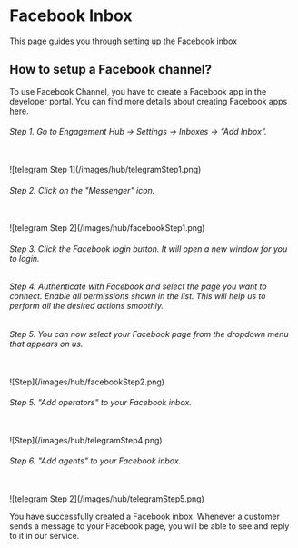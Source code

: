 # Facebook Inbox

This page guides you through setting up the Facebook inbox

## How to setup a Facebook channel?

To use Facebook Channel, you have to create a Facebook app in the developer portal. You can find more details about creating Facebook apps [here](https://developers.facebook.com/docs/development#register).

###### Step 1. Go to Engagement Hub → Settings → Inboxes → “Add Inbox”.
<br/>
<Frame>![telegram Step 1](/images/hub/telegramStep1.png)</Frame>

###### Step 2. Click on the "Messenger" icon.
<br/>
<Frame>![telegram Step 2](/images/hub/facebookStep1.png)</Frame>

###### Step 3. Click the Facebook login button. It will open a new window for you to login.

###### Step 4. Authenticate with Facebook and select the page you want to connect. Enable all permissions shown in the list. This will help us to perform all the desired actions smoothly.

###### Step 5. You can now select your Facebook page from the dropdown menu that appears on us.
<br/>
<Frame>![Step](/images/hub/facebookStep2.png)</Frame>

###### Step 5. "Add operators" to your Facebook inbox.
<br/>
<Frame>![Step](/images/hub/telegramStep4.png)</Frame>

###### Step 6. "Add agents" to your Facebook inbox.
<br/>
<Frame>![telegram Step 2](/images/hub/telegramStep5.png)</Frame>

You have successfully created a Facebook inbox. Whenever a customer sends a message to your Facebook page, you will be able to see and reply to it in our service.